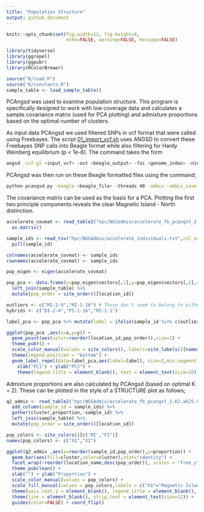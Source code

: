 ```yaml
---
title: "Population Structure"
output: github_document
---
```


```r
knitr::opts_chunk$set(fig.width=12, fig.height=8,
                      echo=FALSE, warning=FALSE, message=FALSE)
```


```r
library(tidyverse)
library(ggrepel)
library(ggpubr)
library(RColorBrewer)
```


```r
source("R/load.R")
source("R/constants.R")
sample_table <- load_sample_table()
```

PCAngsd was used to examine population structure.  This program is specifically designed to work with low coverage data and calculates a sample covariance matrix (used for PCA plotting) and admixture proportions based on the optimal number of clusters. 

As input data PCAngsd we used filtered SNPs in vcf format that were called using Freebayes. The script [01_import_vcf.sh](hpc/NGSAdmix/01_import_vcf.sh) uses ANGSD to convert these Freebayes SNP calls into Beagle format while also filtering for Hardy Weinberg equilibrium (p < 1e-6). The command takes the form

```bash
angsd -vcf-gl <input_vcf> -out <beagle_output> -fai <genome_index> -nind 148 -doMaf 1 -doGlf 2 -doMajorMinor 1 -SNP_pval 1e-6
```

PCAngsd was then run on these Beagle formatted files using the command;

```bash
python pcangsd.py -beagle <beagle_file> -threads 40 -admix -admix_save -admix_auto 10000 -o <output_file>
```

The covariance matrix can be used as the basis for a PCA.  Plotting the first two principle components reveals the clear Magnetic Island  - North distinction.

```r
accelerate_covmat <- read_table2("hpc/NGSadmix/accelerate_fb_pcangst_2.cov",col_names = FALSE) %>% 
  as.matrix()

sample_ids <- read_tsv("hpc/NGSAdmix/accelerate_individuals.txt",col_names = "sample_id") %>% 
  pull(sample_id)

colnames(accelerate_covmat) <- sample_ids
rownames(accelerate_covmat) <- sample_ids

pop_eigen <- eigen(accelerate_covmat)

pop_pca <- data.frame(x=pop_eigen$vectors[,1],y=pop_eigen$vectors[,2],sample_id = sample_ids) %>% 
  left_join(sample_table) %>% 
  mutate(pop_order = site_order()[location_id])

outliers <- c("MI-2-9","MI-1-16") # These don't seem to belong to either of the two main populations
hybrids <- c("DI-2-4","PI-1-16","MI-1-1")

label_pca <- pop_pca %>% mutate(label = ifelse(sample_id %in% c(outliers,hybrids), sample_id,""))

ggplot(pop_pca ,aes(x=x,y=y)) + 
  geom_point(aes(color=reorder(location_id,pop_order)),size=1) + 
  theme_pubr() +
  scale_color_manual(values = site_colors(), labels=site_labels()[names(site_colors())]) +
  theme(legend.position = "bottom") +
  geom_label_repel(data=label_pca,aes(label=label), size=2,min.segment.length = 0.1,point.padding = 0.3, nudge_x = 0.01) +
    xlab("PC1") + ylab("PC2") +
    theme(legend.title = element_blank(), text = element_text(size=10), legend.position = "right") + ylim(-0.16,0.05)
```

Admixture proportions are also calculated by PCAngsd (based on optimal K = 2).  These can be plotted in the style of a STRUCTURE plot as follows;

```r
q2_admix <- read_table2("hpc/NGSAdmix/accelerate_fb_pcangst_2.K2.a625.0.qopt",col_names = c("X2","X1")) %>% 
  add_column(sample_id = sample_ids) %>% 
  gather(cluster,proportion,-sample_id) %>% 
  left_join(sample_table) %>% 
  mutate(pop_order = site_order()[location_id])

pop_colors <- site_colors()[c('MI',"FI")]
names(pop_colors) <- c("X1","X2")

ggplot(q2_admix ,aes(x=reorder(sample_id,pop_order),y=proportion)) + 
  geom_bar(aes(fill=cluster,color=cluster),stat="identity") + 
  facet_wrap(~reorder(location_name,desc(pop_order)), scales = "free_y", ncol = 1, strip.position = "left") +
  theme_pubclean() + 
  xlab("") + ylab("Proportion") + 
  scale_color_manual(values = pop_colors) +
  scale_fill_manual(values = pop_colors,labels = c("X1"="Magnetic Island","X2"="North")) + 
  theme(axis.text.y = element_blank(), legend.title = element_blank(), legend.position = 'none') +
  theme(line = element_blank(), strip.text = element_text(size=12)) +
  guides(color=FALSE) + coord_flip() 
```

